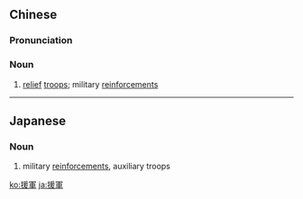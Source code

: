 {{also|援军}}
==Chinese==
{{zh-forms|s=援军}}

===Pronunciation===
{{zh-pron
|m=yuánjūn
|c=wun4 gwan1
|mn=qz:oan-kun/xm,zz:oān-kun
|cat=n
}}

===Noun===
{{zh-noun}}

# {{lb|zh|military}} [[relief]] [[troops]]; military [[reinforcements]]

----

==Japanese==
{{ja-kanjitab|えん|ぐん|yomi=on}}

===Noun===
{{ja-noun|えんぐん}}

# military [[reinforcements]], auxiliary troops

[[ko:援軍]]
[[ja:援軍]]